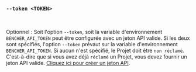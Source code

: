 ### `--token <TOKEN>`

<br />

Optionnel : Soit l'option `--token`, soit la variable d'environnement `BENCHER_API_TOKEN`
peut être configurée avec un jeton API valide.
Si les deux sont spécifiés, l'option `--token` prévaut sur la variable d'environnement `BENCHER_API_TOKEN`.
Si aucun n'est spécifié, le Projet doit être `non réclamé`.
C'est-à-dire que si vous avez déjà `réclamé` un Projet, vous devez fournir un jeton API valide.
[Cliquez ici pour créer un jeton API](/console/users/tokens/add?back=L2ZyL2RvY3MvZXhwbGFuYXRpb24vYmVuY2hlci1ydW4vIy0tdG9rZW4tdG9rZW4=).
